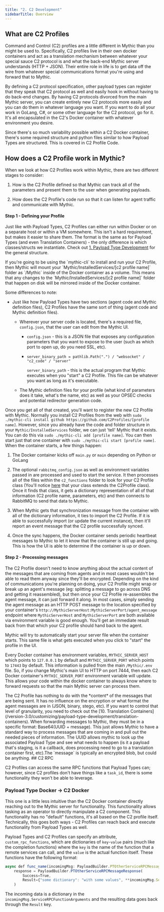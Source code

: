 ```yaml
---
title: "2. C2 Development"
sidebarTitle: Overview
---
```


## What are C2 Profiles

Command and Control (C2) profiles are a little different in Mythic than you might be used to. Specifically, C2 profiles live in their own docker containers and act as a translation mechanism between whatever your special sauce C2 protocol is and what the back-end Mythic server understands (HTTP + JSON). Their entire role in life is to get data off the wire from whatever special communications format you're using and forward that to Mythic.

By defining a C2 protocol specification, other payload types can register that they speak that C2 protocol as well and easily hook in without having to do back-end changes. By having C2 protocols divorced from the main Mythic server, you can create entirely new C2 protocols more easily and you can do them in whatever language you want. If you want to do all your work in GoLang, C#, or some other language for the C2 protocol, go for it. It's all encapsulated in the C2's Docker container with whatever environment you desire.

Since there's so much variability possible within a C2 Docker container, there's some required structure and python files similar to how Payload Types are structured. This is covered in C2 Profile Code.

## How does a C2 Profile work in Mythic?

When we look at how C2 Profiles work within Mythic, there are two different stages to consider:

1. How is the C2 Profile defined so that Mythic can track all of the parameters and present them to the user when generating payloads.

2. How does the C2 Profile's code run so that it can listen for agent traffic and communicate with Mythic.

#### Step 1 - Defining your Profile

Just like with Payload Types, C2 Profiles can either run within Docker or on a separate host or within a VM somewhere. This isn't a hard requirement, but makes it easier to share them. The format is the same as for Payload Types (and even Translation Containers) - the only difference is which classes/structs we instantiate. Check out [1. Payload Type Development](/version-3.0/customizing/payload-type-development) for the general structure.

<Info>
  If you're going to be using the `mythic-cli` to install and run your C2 Profile, then Mythic will mount your `Mythic/InstalledServices/[c2 profile name]` folder as `/Mythic` inside of the Docker container as a volume. This means that any changes to the `Mythic/InstalledServices/[c2 profile name]` folder that happen on disk will be mirrored inside of the Docker container.
</Info>

Some differences to note:

* Just like how Payload Types have two sections (agent code and Mythic definition files), C2 Profiles have the same sort of thing (agent code and Mythic definition files).

  * Wherever your server code is located, there's a required file, `config.json`, that the user can edit from the Mythic UI.

    * `config.json` - this is a JSON file that exposes any configuration parameters that you want to expose to the user (such as which port to open up, do you need SSL, etc).

    * ```
      server_binary_path = pathlib.Path(".") / "websocket" / "c2_code" / "server"
      ```

      `server_binary_path` - this is the actual program that Mythic executes when you "start" a C2 Profile. This file can be whatever you want as long as it's executable.

  * The Mythic definition files for your profile (what kind of parameters does it take, what's the name, etc) as well as your OPSEC checks and potential redirector generation code.

Once you get all of that created, you'll want to register the new C2 Profile with Mythic. Normally you install C2 Profiles from the web with `sudo ./mythic-cli install github https://github.com/C2Profiles/[profile name]`. However, since you already have the code and folder structure in your `Mythic/InstalledServices` folder, we can just 'tell' Mythic that it exists. You can do this via `sudo ./mythic-cli add [profile name]`. You can then start just that one container with `sudo ./mythic-cli start [profile name]`. When the container starts, a few things happen:

1. The Docker container kicks off `main.py` or `main` depending on Python or GoLang

2. The optional `rabbitmq_config.json` as well as environment variables passed in are processed and used to start the service. It then processes all of the files within the `c2_functions` folder to look for your C2 Profile class (You'll notice [here](https://github.com/its-a-feature/Mythic/blob/master/Example_C2_Profile/mythic/c2_functions/HTTP.py#L4) that your class extends the C2Profile class). Once it finds that class, it gets a dictionary representation of all of that information (C2 profile name, parameters, etc) and then connects to RabbitMQ to send that data to Mythic.

3. When Mythic gets that synchronization message from the container with all of the dictionary information, it ties to import the C2 Profile. If it is able to successfully import (or update the current instance), then it'll report an event message that the C2 profile successfully synced.

4. Once the sync happens, the Docker container sends periodic heartbeat messages to Mythic to let it know that the container is still up and going. This is how the UI is able to determine if the container is up or down.

#### Step 2 - Processing messages

The C2 Profile doesn't need to know anything about the actual content of the messages that are coming from agents and in most cases wouldn't be able to read them anyway since they'll be encrypted. Depending on the kind of communications you're planning on doing, your C2 Profile might wrap or break up an agent's message (eg: splitting a message to go across DNS and getting it reassembled), but then once your C2 Profile re-assembles the agent message, it can just forward it along. In most cases, simply sending the agent message as an HTTP POST message to the location specified by your container's `http://MythicServerHost:MythicServerPort/agent_message` endpoint where `MythicServerHost` and `MythicServerPort` are both available via environment variable is good enough. You'll get an immediate result back from that which your C2 profile should hand back to the agent.

Mythic will try to automatically start your server file when the container starts. This same file is what gets executed when you click to "start" the profile in the UI.

Every Docker container has environment variables, `MYTHIC_SERVER_HOST` which points to `127.0.0.1` by default and `MYTHIC_SERVER_PORT` which points to `17443` by default. This information is pulled from the main `/Mythic/.env` file. So, if you change Mythic's main UI to HTTP on port 7444, then each C2 Docker container's `MYTHIC_SERVER_PORT` environment variable will update. This allows your code within the docker container to always know where to forward requests so that the main Mythic server can process them.

<Info>
  The C2 Profile has nothing to do with the *content* of the messages that are being sent. It has no influence on the encryption or what format the agent messages are in (JSON, binary, stego, etc). If you want to control that level of granularity, you need to check out the [10. Translation Containers](/version-3.0/customizing/payload-type-development/translation-containers).
</Info>

<Info>
  When forwarding messages to Mythic, they must be in a specific format: Base64(UUID + message). This just allows Mythic to have a standard way to process messages that are coming in and pull out the needed pieces of information. The UUID allows mythic to look up the associated Payload Type and see what needs to happen (is it a payload that's staging, is it a callback, does processing need to go to a translation container first, etc).The `message` is typically an encrypted blob, but could be anything.
</Info>
## C2 RPC

C2 Profiles can access the same RPC functions that Payload Types can; however, since C2 profiles don't have things like a `task_id`, there is some functionality they won't be able to leverage.

### Payload Type Docker -> C2 Docker

This one is a little less intuitive than the C2 Docker container directly reaching out to the Mythic server for functionality. This functionality allows tasking as an operator to directly manipulate a C2 component. This functionality has no "default" functions, it's all based on the C2 profile itself. Technically, this goes both ways - C2 Profiles can reach back and execute functionality from Payload Types as well.

Payload Types and C2 Profiles can specify an attribute, `custom_rpc_functions`, which are dictionaries of `key`-`value` pairs (much like the completion functions) where the `key` is the name of the function that a remote services can call, and the `value` is the actual function itself. These functions have the following format:

```js
async def func_name(incomingMsg: PayloadBuilder.PTOtherServiceRPCMessage) -> PayloadBuilder.PTOtherServiceRPCMessageResponse:
    response = PayloadBuilder.PTOtherServiceRPCMessageResponse(
        Success=True,
        Result={"some dictionary": "with some values", **incomingMsg.ServiceRPCFunctionArguments}
    )
```

The incoming data is a dictionary in the `incomingMsg.ServiceRPCFunctionArguments` and the resulting data goes back through the `Result` key.
